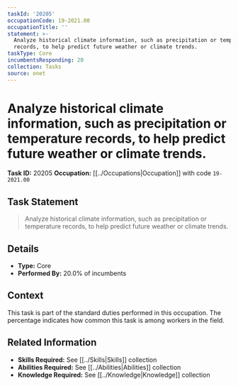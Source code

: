 ```yaml
---
taskId: '20205'
occupationCode: 19-2021.00
occupationTitle: ''
statement: >-
  Analyze historical climate information, such as precipitation or temperature
  records, to help predict future weather or climate trends.
taskType: Core
incumbentsResponding: 20
collection: Tasks
source: onet
---
```

# Analyze historical climate information, such as precipitation or temperature records, to help predict future weather or climate trends.

**Task ID:** 20205
**Occupation:** [[../Occupations|Occupation]] with code `19-2021.00`

## Task Statement

> Analyze historical climate information, such as precipitation or temperature records, to help predict future weather or climate trends.

## Details

- **Type:** Core
- **Performed By:** 20.0% of incumbents

## Context

This task is part of the standard duties performed in this occupation. The percentage indicates how common this task is among workers in the field.

## Related Information

- **Skills Required:** See [[../Skills|Skills]] collection
- **Abilities Required:** See [[../Abilities|Abilities]] collection
- **Knowledge Required:** See [[../Knowledge|Knowledge]] collection
